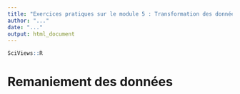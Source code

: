 ```yaml
---
title: "Exercices pratiques sur le module 5 : Transformation des données - Biométrie humaine"
author: "..."
date: "..."
output: html_document
---
```


<!--- NOTE
A chaque fois que cela se justifie, utilisez un chainage des opérations ! 
Prenez soin d'écrire un code clair, lisible, et qui utilise les fonctions ad hoc de manière optimale (recherchez une solution concise et efficace).
--->

```r
SciViews::R
```

# Remaniement des données

<!--- Consignes 
Importer le jeu de données biometry depuis le package BioDataScience en utilisant l'option lang="FR". Assigez le à biometry. 
--->

```r

```

<!--- Consignes
Visualisez les 10 premières lignes de biometry pour prendre connaissance du contenu du jeu de données. 
--->

```r

```

<!--- Consignes
Calculer l'IMC (BMI en anglais) dans la population étudiée et créez une variable afin d'y associer l'interprétation fournie par l'OMS (dans une variable nommée bmi).
--->

```r

```


<!--- Consignes
Dénombrez les hommes et les femmes dans chacune de ces catégories d'IMC.
Présentez ce tableau correctement dans le document R Markdown (formattage et légende du tableau). 
--->

```r

```

<!--- Consignes
Choississez ensuite le graphique le plus adapté et ajoutez-lui une légende pour représenter graphiquement votre tableau. 
--->

```r

```

<!--- Consignes 
Commentez le tableau et le graphique que vous venez de réaliser en maximum 5 phrases.
--->




<!--- Consignes
Représentez graphiquement l'âge des individus de la manière la plus judicieuse pour déterminer s'il existe plusieurs modes dans le jeu de données. Commentez votre graphique en maximum 5 phrases.
--->

```r

```

<!--- Consignes
Calculez une nouvelle variable qualitative qui sépare les données en fonction de sous-populations représentatives de ces différents modes. Cette variable doit être encodée sous forme de facteur ordonné avec les niveaux classés par âge croissant.
--->

```r

```

<!--- Consignes
Créez un tableau qui résume les caractéristiques principales de ces sous-populations : nombre d'observations et IMC moyen. Commentez votre tableau en maximum 5 phrases.
--->

```r

```

<!--- Consignes
Extrayez un sous-tableau contenant uniquement le sous-groupe le plus jeune. Ensuite, éliminez les autres niveau de la variable que vous avez créée dans ce tableau réduit. Réduisez encore ce tableau en ne gardant que les variables gender, age et bmi.
--->

```r

```

